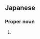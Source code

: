 ==Japanese==
{{ja-kanjitab|さ|よ|こ}}

===Proper noun===
{{ja-pos|さよこ|proper}}

# {{given name|female|lang=ja|sort=さよこ}}
